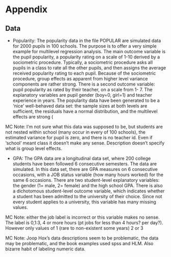 # Appendix


## Data

- <span class="emph">Popularity</span>: The popularity data in the file POPULAR are simulated data for 2000 pupils in 100 schools. The purpose is to offer a very simple example for multilevel regression analysis. The main outcome variable is the pupil popularity, a popularity rating on a scale of 1-10 derived by a sociometric procedure. Typically, a sociometric procedure asks all pupils in a class to rate all the other pupils, and then assigns the average received popularity rating to each pupil. Because of the sociometric procedure, group effects as apparent from higher level variance components are rather strong. There is a second outcome variable: pupil popularity as rated by their teacher, on a scale from 1- 7. The explanatory variables are pupil gender (boy=0, girl=1) and teacher experience in years. The popularity data have been generated to be a 'nice' well-behaved data set: the sample sizes at both levels are sufficient, the residuals have a normal distribution, and the multilevel effects are strong (

MC Note: I'm not sure what this data was supposed to be, but students are not nested within school (many occur in every of 100 schools), the estimated variance for pupil is zero, and there is no teacher id. Even if 'school' meant class it doesn't make any sense.  Description doesn't specify what is group level effects. 



- <span class="emph">GPA</span>: The GPA data are a longitudinal data set, where 200 college students have been followed 6 consecutive semesters. The data are simulated. In this data set, there are GPA measures on 6 consecutive occasions, with a JOB status variable (how many hours worked) for the same 6 occasions. There are two student-level explanatory variables: the gender (1= male, 2= female) and the high school GPA. There is also a dichotomous student-level outcome variable, which indicates whether a student has been admitted to the university of their choice. Since not every student applies to a university, this variable has many missing values. 

MC Note: either the job label is incorrect or this variable makes no sense.  The label is 0,1:3, 4 or more hours (pt jobs for less than 4 hours? per day?). However only values of 1 (rare to non-existent some years) 2 or 3

MC Note: Joop Hox's data descriptions seem to be problematic, the data may be problematic, and the book examples used spss and HLM.  Also bizarre habit of labeling numeric data.